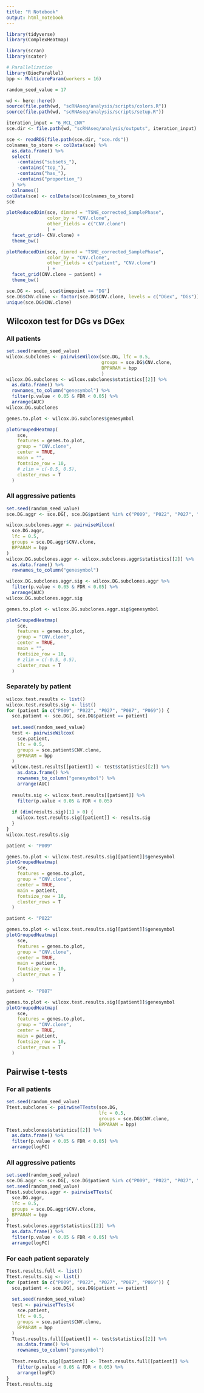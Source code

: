 ```yaml
---
title: "R Notebook"
output: html_notebook
---
```


```r
library(tidyverse)
library(ComplexHeatmap)

library(scran)
library(scater)

# Parallelization
library(BiocParallel)
bpp <- MulticoreParam(workers = 16)

random_seed_value = 17

wd <- here::here()
source(file.path(wd, "scRNAseq/analysis/scripts/colors.R"))
source(file.path(wd, "scRNAseq/analysis/scripts/setup.R"))

iteration_input = "6_MCL_CNV"
sce.dir <- file.path(wd, "scRNAseq/analysis/outputs", iteration_input)
```

```r
sce <- readRDS(file.path(sce.dir, "sce.rds"))
colnames_to_store <- colData(sce) %>%
  as.data.frame() %>%
  select(
    -contains("subsets_"),
    -contains("top_"),
    -contains("has_"),
    -contains("proportion_")
  ) %>%
  colnames()
colData(sce) <- colData(sce)[colnames_to_store]
sce
```

```r
plotReducedDim(sce, dimred = "TSNE_corrected_SamplePhase",
               color_by = "CNV.clone",
               other_fields = c("CNV.clone")
               ) +
  facet_grid(~ CNV.clone) +
  theme_bw()
```


```r
plotReducedDim(sce, dimred = "TSNE_corrected_SamplePhase",
               color_by = "CNV.clone",
               other_fields = c("patient", "CNV.clone")
               ) +
  facet_grid(CNV.clone ~ patient) +
  theme_bw()
```

```r
sce.DG <- sce[, sce$timepoint == "DG"]
sce.DG$CNV.clone <- factor(sce.DG$CNV.clone, levels = c("DGex", "DGs"))
unique(sce.DG$CNV.clone)
```

## Wilcoxon test for DGs vs DGex

### All patients

```r
set.seed(random_seed_value)
wilcox.subclones <- pairwiseWilcox(sce.DG, lfc = 0.5,
                                   groups = sce.DG$CNV.clone,
                                   BPPARAM = bpp
                                   )
wilcox.DG.subclones <- wilcox.subclones$statistics[[2]] %>% 
  as.data.frame() %>% 
  rownames_to_column("genesymbol") %>% 
  filter(p.value < 0.05 & FDR < 0.05) %>% 
  arrange(AUC)
wilcox.DG.subclones
```

```r
genes.to.plot <- wilcox.DG.subclones$genesymbol

plotGroupedHeatmap(
    sce,
    features = genes.to.plot,
    group = "CNV.clone",
    center = TRUE,
    main = "",
    fontsize_row = 10,
    # zlim = c(-0.5, 0.5),
    cluster_rows = T
  )
```

### All aggressive patients

```r
set.seed(random_seed_value)
sce.DG.aggr <- sce.DG[, sce.DG$patient %in% c("P009", "P022", "P027", "P087")]

wilcox.subclones.aggr <- pairwiseWilcox(
  sce.DG.aggr,
  lfc = 0.5,
  groups = sce.DG.aggr$CNV.clone,
  BPPARAM = bpp
)
wilcox.DG.subclones.aggr <- wilcox.subclones.aggr$statistics[[2]] %>%
  as.data.frame() %>%
  rownames_to_column("genesymbol")

wilcox.DG.subclones.aggr.sig <- wilcox.DG.subclones.aggr %>% 
  filter(p.value < 0.05 & FDR < 0.05) %>%
  arrange(AUC)
wilcox.DG.subclones.aggr.sig
```

```r
genes.to.plot <- wilcox.DG.subclones.aggr.sig$genesymbol

plotGroupedHeatmap(
    sce,
    features = genes.to.plot,
    group = "CNV.clone",
    center = TRUE,
    main = "",
    fontsize_row = 10,
    # zlim = c(-0.5, 0.5),
    cluster_rows = T
  )
```

### Separately by patient

```r
wilcox.test.results <- list()
wilcox.test.results.sig <- list()
for (patient in c("P009", "P022", "P027", "P087", "P069")) {
  sce.patient <- sce.DG[, sce.DG$patient == patient]
  
  set.seed(random_seed_value)
  test <- pairwiseWilcox(
    sce.patient,
    lfc = 0.5,
    groups = sce.patient$CNV.clone,
    BPPARAM = bpp
  )
  wilcox.test.results[[patient]] <- test$statistics[[2]] %>%
    as.data.frame() %>%
    rownames_to_column("genesymbol") %>%
    arrange(AUC)
  
  results.sig <- wilcox.test.results[[patient]] %>%
    filter(p.value < 0.05 & FDR < 0.05)
  
  if (dim(results.sig)[1] > 0) {
    wilcox.test.results.sig[[patient]] <- results.sig
  }
}
wilcox.test.results.sig
```

```r
patient <- "P009"

genes.to.plot <- wilcox.test.results.sig[[patient]]$genesymbol
plotGroupedHeatmap(
    sce,
    features = genes.to.plot,
    group = "CNV.clone",
    center = TRUE,
    main = patient,
    fontsize_row = 10,
    cluster_rows = T
  )
```

```r
patient <- "P022"

genes.to.plot <- wilcox.test.results.sig[[patient]]$genesymbol
plotGroupedHeatmap(
    sce,
    features = genes.to.plot,
    group = "CNV.clone",
    center = TRUE,
    main = patient,
    fontsize_row = 10,
    cluster_rows = T
  )
```

```r
patient <- "P087"

genes.to.plot <- wilcox.test.results.sig[[patient]]$genesymbol
plotGroupedHeatmap(
    sce,
    features = genes.to.plot,
    group = "CNV.clone",
    center = TRUE,
    main = patient,
    fontsize_row = 10,
    cluster_rows = T
  )
```

## Pairwise t-tests

### For all patients

```r
set.seed(random_seed_value)
Ttest.subclones <- pairwiseTTests(sce.DG,
                                  lfc = 0.5,
                                  groups = sce.DG$CNV.clone,
                                  BPPARAM = bpp)
Ttest.subclones$statistics[[2]] %>%
  as.data.frame() %>%
  filter(p.value < 0.05 & FDR < 0.05) %>%
  arrange(logFC)
```

### All aggressive patients

```r
set.seed(random_seed_value)
sce.DG.aggr <- sce.DG[, sce.DG$patient %in% c("P009", "P022", "P027", "P087")]
set.seed(random_seed_value)
Ttest.subclones.aggr <- pairwiseTTests(
  sce.DG.aggr,
  lfc = 0.5,
  groups = sce.DG.aggr$CNV.clone,
  BPPARAM = bpp
)
Ttest.subclones.aggr$statistics[[2]] %>%
  as.data.frame() %>%
  filter(p.value < 0.05 & FDR < 0.05) %>%
  arrange(logFC)
```

### For each patient separately

```r
Ttest.results.full <- list()
Ttest.results.sig <- list()
for (patient in c("P009", "P022", "P027", "P087", "P069")) {
  sce.patient <- sce.DG[, sce.DG$patient == patient]
  
  set.seed(random_seed_value)
  test <- pairwiseTTests(
    sce.patient,
    lfc = 0.5,
    groups = sce.patient$CNV.clone,
    BPPARAM = bpp
  )
  Ttest.results.full[[patient]] <- test$statistics[[2]] %>%
    as.data.frame() %>%
    rownames_to_column("genesymbol")
  
  Ttest.results.sig[[patient]] <- Ttest.results.full[[patient]] %>% 
    filter(p.value < 0.05 & FDR < 0.05) %>%
    arrange(logFC)
}
Ttest.results.sig
```










